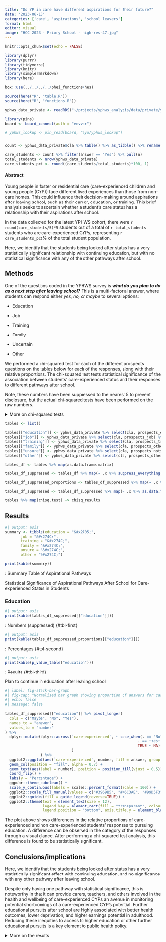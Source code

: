 ```yaml
---
title: "Do YP in care have different aspirations for their future?"
date: '2023-06-15'
categories: ['care', 'aspirations', 'school leavers']
format: html
editor: visual
image: "HCC 2023 - Priory School - high-res-47.jpg"
---
```


```r
knitr::opts_chunk$set(echo = FALSE)

library(dplyr)
library(purrr)
library(tidyverse)
library(knitr)
library(simplermarkdown)
library(here)

box::use(../../../../phei_functions/hes)

source(here("R", "table.R"))
source(here("R", "functions.R"))

```

```r
yphws_data_private <- readRDS("~/projects/yphws_analysis/data/private/yphws_data_private.Rds")

library(pins)
board <- board_connect(auth = "envvar")

# yphws_lookup <- pin_read(board, "ayu/yphws_lookup")


count <- yphws_data_private$cla %>% table() %>% as_tibble() %>% rename("answer" = ".")

care_students <- count %>% filter(answer == "Yes") %>% pull(n)
total_students <- nrow(yphws_data_private)
care_students_pct <- round((care_students/total_students)*100, 1)
```

#### Abstract

Young people in foster or residential care (care-experienced children and young people (CYP)) face different lived experiences than those from non-care homes. This could influence their decision-making around aspirations after leaving school, such as their career, education, or training. This brief analysis seeks to ascertain whether a student's care status has a relationship with their aspirations after school.

In the data collected for the latest YPHWS cohort, there were `r round(care_students/5)*5` students out of a total of `r total_students` students who are care-experienced CYPs, representing `r care_students_pct`% of the total student population.

Here, we identify that the students being looked after status has a very statistically significant relationship with continuing education, but with no statistical significance with any of the other pathways after school.

## Methods

One of the questions coded in the YPHWS survey is ***what do you plan to do as a next step after leaving school?*** This is a multi-factorial answer, where students can respond either *yes, no, or maybe* to several options:

-   Education

-   Job

-   Training

-   Family

-   Uncertain

-   Other

We performed a chi-squared test for each of the different prospects questions on the tables below for each of the responses, along with their relative proportions. The chi-squared test tests statistical significance of the association between students' care-experienced status and their responses to different pathways after school.

Note, these numbers have been suppressed to the nearest 5 to prevent disclosure, but the actual chi-squared tests have been performed on the raw numbers.

<details>

<br>

<summary>More on chi-squared tests</summary>

We can put the results of students answering the question in YPHWS in a contingency table, which tallies the responses into a table like:

| Care-experienced | Maybe | No  | Yes |
|------------------|-------|-----|-----|
| Yes              |       |     |     |
| Maybe            |       |     |     |
| No               |       |     |     |

With contingency tables, we can perform chi-square tests, which examines whether the categories of the rows and columns of a contingency table are statistically significantly associated.

The chi-squared test compares the observed frequencies from the data with expected frequencies if there were null or no relationship between the variables.

With chi-squared tests, we need sufficient size in each of the cells inside the table. While the number of students not care-experienced outnumber the number of students who answered prefer not to say or yes, there are still sufficient numbers to perform the test (\>5) in each of the responses.

After the critical chi-squared test value is calculated, we then use the degrees of freedom to match the results on a distribution table with a significance threshold to determine statistical significance, usually set at 0.05. More about chi-squared tests can be found at: [BMJ - The Chi squared tests](https://www.bmj.com/about-bmj/resources-readers/publications/statistics-square-one/8-chi-squared-tests)

Students answering *prefer not to say* were omitted from the test.

</details>

```r
tables <- list()

tables[["education"]] <- yphws_data_private %>% select(cla, prospects_education) %>% filter(cla != "Prefer not to say") %>% table()
tables[["job"]] <- yphws_data_private %>% select(cla, prospects_job) %>% filter(cla != "Prefer not to say") %>% table()
tables[["training"]] <- yphws_data_private %>% select(cla, prospects_training) %>% filter(cla != "Prefer not to say") %>% table()
tables[["family"]] <- yphws_data_private %>% select(cla, prospects_other) %>% filter(cla != "Prefer not to say") %>% table()
tables[["unsure"]] <- yphws_data_private %>% select(cla, prospects_notsure) %>% filter(cla != "Prefer not to say") %>% table()
tables[["other"]] <- yphws_data_private %>% select(cla, prospects_other) %>% filter(cla != "Prefer not to say") %>% table()

tables_df <- tables %>% map(as.data.frame.matrix)

tables_df_suppressed <- tables_df %>% map(~ .x %>% suppress_everything())

tables_df_suppressed_proportions <- tables_df_suppressed %>% map(~ .x %>% as.matrix %>% prop.table(margin = 1) %>% `*`(100) %>% round(0) %>% as.data.frame() %>% rownames_to_column("care-experienced") %>% mutate(across(!"care-experienced", ~ paste0(.x, "%"))))

tables_df_suppressed <- tables_df_suppressed %>% map(~ .x %>% as.data.frame() %>% rownames_to_column("care-experienced"))

tables %>% map(chisq.test) -> chisq_results
```

## Results

::: {#tbl-panel-0 layout-ncol="1"}
```r
#| output: asis
summary <- tibble(education = "&#x2705;",
       job = "&#x274C;",
       training = "&#x274C;",
       family = "&#x274C;",
       unsure = "&#x274C;",
       other = "&#x274C;")

print(kable(summary))
```

: Summary Table of Aspirational Pathways

Statistical Significance of Aspirational Pathways After School for Care-experienced Status in Students
:::

### Education

::: {#tbl-panel-1 layout-ncol="3"}
```r
#| output: asis
print(kable(tables_df_suppressed[["education"]]))
```

: Numbers (suppressed) {#tbl-first}

```r
#| output: asis
print(kable(tables_df_suppressed_proportions[["education"]]))
```

: Percentages {#tbl-second}

```r
#| output: asis
print(kable(p_value_table("education")))
```

: Results {#tbl-third}

Plan to continue in education after leaving school
:::

```r
#| label: fig-stack-bar-graph
#| fig-cap: "Normalised bar graph showing proportion of answers for care-experienced students and non care-experienced students on continuing education after leaving school"
#| echo: false
#| message: false
 
tables_df_suppressed[["education"]] %>% pivot_longer(
  cols = c("Maybe", "No", "Yes"),
  names_to = "answer",
  values_to = "number"
) %>% 
  dplyr::mutate(dplyr::across(`care-experienced`, ~ case_when(. == "No" ~ "Non care-experienced\nstudents", 
                                                            . == "Yes" ~ "Care-experienced\nstudents",
                                                            TRUE ~ NA)
                              )
                ) %>% 
  ggplot2::ggplot(aes(`care-experienced`, number, fill = answer, group = answer)) + 
  geom_col(position = "fill", alpha = 0.7) + 
  geom_text(aes(label = number), position = position_fill(vjust = 0.5)) +
  coord_flip() + 
  labs(y = "Percentage") + 
  ggpubr::theme_pubclean() +
  scale_y_continuous(labels = scales::percent_format(scale = 100)) +
  ggplot2::scale_fill_manual(values = c("#3969B5", "#46C3AE", "#99D5F3")) +
  ggplot2::guides(fill = guide_legend(reverse=TRUE)) +
  ggplot2::theme(text = element_text(size = 12),
                 legend.key = element_rect(fill = "transparent", colour = "transparent"),
                 legend.position = "bottom", axis.title.y = element_blank())
```

The plot above shows differences in the relative proportions of care-experienced and non care-experienced students' responses to pursuing education. A difference can be observed in the category of the responses through a visual glance. After performing a chi-squared test analysis, this difference is found to be statistically significant.

<!-- ### Job/career -->

<!-- ::: {#tbl-panel-2 layout-ncol="3"} -->
<!-- ```{r} -->
<!-- #| output: asis -->
<!-- print(kable(tables_df_suppressed[["job"]])) -->
<!-- ``` -->

<!-- : Numbers (suppressed) {#tbl-first} -->

<!-- ```{r} -->
<!-- #| output: asis -->
<!-- print(kable(tables_df_suppressed_proportions[["job"]])) -->
<!-- ``` -->

<!-- : Percentages {#tbl-second} -->

<!-- ```{r} -->
<!-- #| output: asis -->
<!-- print(kable(p_value_table("job"))) -->
<!-- ``` -->

<!-- : Results {#tbl-third} -->

<!-- Plan to get a job after leaving school -->
<!-- ::: -->

<!-- ### Training -->

<!-- ::: {#tbl-panel-3 layout-ncol="3"} -->
<!-- ```{r} -->
<!-- #| output: asis -->
<!-- print(kable(tables_df_suppressed[["training"]])) -->
<!-- ``` -->

<!-- : Numbers (suppressed) {#tbl-first} -->

<!-- ```{r} -->
<!-- #| output: asis -->
<!-- print(kable(tables_df_suppressed_proportions[["training"]])) -->
<!-- ``` -->

<!-- : Percentages {#tbl-second} -->

<!-- ```{r} -->
<!-- #| output: asis -->
<!-- print(kable(p_value_table("training"))) -->
<!-- ``` -->

<!-- : Results {#tbl-third} -->

<!-- Plan to train for a skilled job after leaving school -->
<!-- ::: -->

<!-- ### Family -->

<!-- ::: {#tbl-panel-4 layout-ncol="3"} -->
<!-- ```{r} -->
<!-- #| output: asis -->
<!-- print(kable(tables_df_suppressed[["family"]])) -->
<!-- ``` -->

<!-- : Numbers (suppressed) {#tbl-first} -->

<!-- ```{r} -->
<!-- #| output: asis -->
<!-- print(kable(tables_df_suppressed_proportions[["family"]])) -->
<!-- ``` -->

<!-- : Percentages {#tbl-second} -->

<!-- ```{r} -->
<!-- #| output: asis -->
<!-- print(kable(p_value_table("family"))) -->
<!-- ``` -->

<!-- : Results {#tbl-third} -->

<!-- Plan to start a family after leaving school -->
<!-- ::: -->

<!-- ### Uncertain -->

<!-- ::: {#tbl-panel-5 layout-ncol="3"} -->
<!-- ```{r} -->
<!-- #| output: asis -->
<!-- print(kable(tables_df_suppressed[["unsure"]])) -->
<!-- ``` -->

<!-- : Numbers (suppressed) {#tbl-first} -->

<!-- ```{r} -->
<!-- #| output: asis -->
<!-- print(kable(tables_df_suppressed_proportions[["unsure"]])) -->
<!-- ``` -->

<!-- : Percentages {#tbl-second} -->

<!-- ```{r} -->
<!-- #| output: asis -->
<!-- print(kable(p_value_table("unsure"))) -->
<!-- ``` -->

<!-- : Results {#tbl-third} -->

<!-- Aren't sure what they want to do after leaving school -->
<!-- ::: -->

<!-- ### Other -->

<!-- ::: {#tbl-panel-6 layout-ncol="3"} -->
<!-- ```{r} -->
<!-- #| output: asis -->
<!-- print(kable(tables_df_suppressed[["other"]])) -->
<!-- ``` -->

<!-- : Numbers (suppressed) {#tbl-first} -->

<!-- ```{r} -->
<!-- #| output: asis -->
<!-- print(kable(tables_df_suppressed_proportions[["other"]])) -->
<!-- ``` -->

<!-- : Percentages {#tbl-second} -->

<!-- ```{r} -->
<!-- #| output: asis -->
<!-- print(kable(p_value_table("other"))) -->
<!-- ``` -->

<!-- : Results {#tbl-third} -->

<!-- Have other plans after leaving school -->
<!-- ::: -->

## Conclusions/implications

Here, we identify that the students being looked after status has a very statistically significant effect with continuing education, and no significance with any other pathway after leaving school.

Despite only having one pathway with statistical significance, this is noteworthy in that it can provide carers, teachers, and others involved in the health and wellbeing of care-experienced CYPs an avenue in monitoring potential shortcomings of a care-experienced CYP's potential. Further educational pursuits after school are highly associated with better health outcomes, lower deprivation, and higher earnings potential in adulthood. Reducing these inequities to access to higher education or other further educational pursuits is a key element to public health policy.

<details>

<summary>More on the results</summary>

<br> Below shows the chi-square tests applied to the contingency tables collated together:

```r
#| output: asis

chisq_results %>% imap( ~ tibble(
  question = .y,
  "x^2" = round(.x$statistic, 2),
  p.value = round(.x$p.value, 2)
)) %>% bind_rows() %>% kable()
```

A p.value of less than 0.05 indicates statistical significance, and that there is a relationship between the student's status of being looked after and the specific prospect response.

A chi-squared test is a simple nonparametric test which only tells us of an association if statistical significance is found. Further analyses can be performed to elucidate further details on *how* or *why* the relationship between a children being looked after affects their prospective choices after education, but these are beyond the scope of this report.

The below shows tables for the non-significant pathways.

### Job/career

::: {#tbl-panel-2 layout-ncol="3"}
```r
#| output: asis
print(kable(tables_df_suppressed[["job"]]))
```

: Numbers (suppressed) {#tbl-first}

```r
#| output: asis
print(kable(tables_df_suppressed_proportions[["job"]]))
```

: Percentages {#tbl-second}

```r
#| output: asis
print(kable(p_value_table("job")))
```

: Results {#tbl-third}

Plan to get a job after leaving school
:::

### Training

::: {#tbl-panel-3 layout-ncol="3"}
```r
#| output: asis
print(kable(tables_df_suppressed[["training"]]))
```

: Numbers (suppressed) {#tbl-first}

```r
#| output: asis
print(kable(tables_df_suppressed_proportions[["training"]]))
```

: Percentages {#tbl-second}

```r
#| output: asis
print(kable(p_value_table("training")))
```

: Results {#tbl-third}

Plan to train for a skilled job after leaving school
:::

### Family

::: {#tbl-panel-4 layout-ncol="3"}
```r
#| output: asis
print(kable(tables_df_suppressed[["family"]]))
```

: Numbers (suppressed) {#tbl-first}

```r
#| output: asis
print(kable(tables_df_suppressed_proportions[["family"]]))
```

: Percentages {#tbl-second}

```r
#| output: asis
print(kable(p_value_table("family")))
```

: Results {#tbl-third}

Plan to start a family after leaving school
:::

### Uncertain

::: {#tbl-panel-5 layout-ncol="3"}
```r
#| output: asis
print(kable(tables_df_suppressed[["unsure"]]))
```

: Numbers (suppressed) {#tbl-first}

```r
#| output: asis
print(kable(tables_df_suppressed_proportions[["unsure"]]))
```

: Percentages {#tbl-second}

```r
#| output: asis
print(kable(p_value_table("unsure")))
```

: Results {#tbl-third}

Aren't sure what they want to do after leaving school
:::

### Other

::: {#tbl-panel-6 layout-ncol="3"}
```r
#| output: asis
print(kable(tables_df_suppressed[["other"]]))
```

: Numbers (suppressed) {#tbl-first}

```r
#| output: asis
print(kable(tables_df_suppressed_proportions[["other"]]))
```

: Percentages {#tbl-second}

```r
#| output: asis
print(kable(p_value_table("other")))
```

: Results {#tbl-third}

Have other plans after leaving school
:::

</details>
